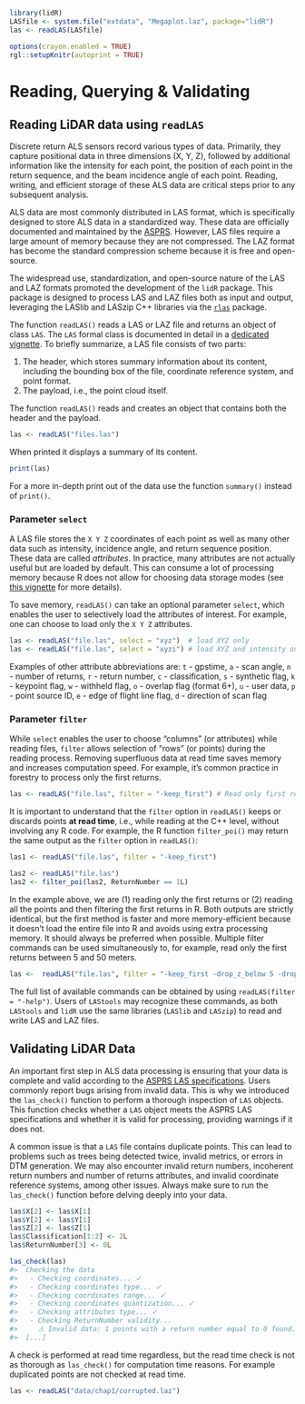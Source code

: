 ```r
library(lidR)
LASfile <- system.file("extdata", "Megaplot.laz", package="lidR")
las <- readLAS(LASfile)

options(crayon.enabled = TRUE)
rgl::setupKnitr(autoprint = TRUE)
```

# Reading, Querying & Validating {#sec-io}

## Reading LiDAR data using `readLAS` {#sec-read}

Discrete return ALS sensors record various types of data. Primarily, they capture positional data in three dimensions (X, Y, Z), followed by additional information like the intensity for each point, the position of each point in the return sequence, and the beam incidence angle of each point. Reading, writing, and efficient storage of these ALS data are critical steps prior to any subsequent analysis.

ALS data are most commonly distributed in LAS format, which is specifically designed to store ALS data in a standardized way. These data are officially documented and maintained by the [ASPRS](http://www.asprs.org/wp-content/uploads/2019/07/LAS_1_4_r15.pdf). However, LAS files require a large amount of memory because they are not compressed. The LAZ format has become the standard compression scheme because it is free and open-source.

The widespread use, standardization, and open-source nature of the LAS and LAZ formats promoted the development of the `lidR` package. This package is designed to process LAS and LAZ files both as input and output, leveraging the LASlib and LASzip C++ libraries via the [`rlas`](https://cran.r-project.org/package=rlas) package.

The function `readLAS()` reads a LAS or LAZ file and returns an object of class `LAS`. The `LAS` formal class is documented in detail in a [dedicated vignette](https://cran.r-project.org/web/packages/lidR/vignettes/lidR-LAS-class.html). To briefly summarize, a LAS file consists of two parts:

1.  The header, which stores summary information about its content, including the bounding box of the file, coordinate reference system, and point format.
2.  The payload, i.e., the point cloud itself.

The function `readLAS()` reads and creates an object that contains both the header and the payload.

``` r
las <- readLAS("files.las")
```

When printed it displays a summary of its content.

```r
print(las)
```

For a more in-depth print out of the data use the function `summary()` instead of `print()`.

### Parameter `select` {#sec-select}

A LAS file stores the `X Y Z` coordinates of each point as well as many other data such as intensity, incidence angle, and return sequence position. These data are called *attributes*. In practice, many attributes are not actually useful but are loaded by default. This can consume a lot of processing memory because R does not allow for choosing data storage modes (see [this vignette](https://cran.r-project.org/web/packages/lidR/vignettes/lidR-LAS-class.html) for more details).

To save memory, `readLAS()` can take an optional parameter `select`, which enables the user to selectively load the attributes of interest. For example, one can choose to load only the `X Y Z` attributes.

``` r
las <- readLAS("file.las", select = "xyz")  # load XYZ only
las <- readLAS("file.las", select = "xyzi") # load XYZ and intensity only
```

Examples of other attribute abbreviations are: `t` - gpstime, `a` - scan angle, `n` - number of returns, `r` - return number, `c` - classification, `s` - synthetic flag, `k` - keypoint flag, `w` - withheld flag, `o` - overlap flag (format 6+), `u` - user data, `p` - point source ID, `e` - edge of flight line flag, `d` - direction of scan flag

### Parameter `filter` {#sec-filter}

While `select` enables the user to choose "columns" (or attributes) while reading files, `filter` allows selection of "rows" (or points) during the reading process. Removing superfluous data at read time saves memory and increases computation speed. For example, it's common practice in forestry to process only the first returns.

``` r
las <- readLAS("file.las", filter = "-keep_first") # Read only first returns
```

It is important to understand that the `filter` option in `readLAS()` keeps or discards points **at read time**, i.e., while reading at the C++ level, without involving any R code. For example, the R function `filter_poi()` may return the same output as the `filter` option in `readLAS()`:

``` r
las1 <- readLAS("file.las", filter = "-keep_first")

las2 <- readLAS("file.las")
las2 <- filter_poi(las2, ReturnNumber == 1L)
```

In the example above, we are (1) reading only the first returns or (2) reading all the points and then filtering the first returns in R. Both outputs are strictly identical, but the first method is faster and more memory-efficient because it doesn't load the entire file into R and avoids using extra processing memory. It should always be preferred when possible. Multiple filter commands can be used simultaneously to, for example, read only the first returns between 5 and 50 meters.

``` r
las <-  readLAS("file.las", filter = "-keep_first -drop_z_below 5 -drop_z_above 50")
```

The full list of available commands can be obtained by using `readLAS(filter = "-help")`. Users of `LAStools` may recognize these commands, as both `LAStools` and `lidR` use the same libraries (`LASlib` and `LASzip`) to read and write LAS and LAZ files.

## Validating LiDAR Data {#sec-asprs-compliance}

An important first step in ALS data processing is ensuring that your data is complete and valid according to the [ASPRS LAS specifications](http://www.asprs.org/wp-content/uploads/2019/07/LAS_1_4_r15.pdf). Users commonly report bugs arising from invalid data. This is why we introduced the `las_check()` function to perform a thorough inspection of `LAS` objects. This function checks whether a `LAS` object meets the ASPRS LAS specifications and whether it is valid for processing, providing warnings if it does not.

A common issue is that a `LAS` file contains duplicate points. This can lead to problems such as trees being detected twice, invalid metrics, or errors in DTM generation. We may also encounter invalid return numbers, incoherent return numbers and number of returns attributes, and invalid coordinate reference systems, among other issues. Always make sure to run the `las_check()` function before delving deeply into your data.

```r
las$X[2] <- las$X[1]
las$Y[2] <- las$Y[1]
las$Z[2] <- las$Z[1]
las$Classification[1:2] <- 2L
las$ReturnNumber[3] <- 0L
```

``` r
las_check(las)
#>  Checking the data
#>   - Checking coordinates... ✓
#>   - Checking coordinates type... ✓
#>   - Checking coordinates range... ✓
#>   - Checking coordinates quantization... ✓
#>   - Checking attributes type... ✓
#>   - Checking ReturnNumber validity...
#>     ⚠ Invalid data: 1 points with a return number equal to 0 found.
#>  [...]
```

A check is performed at read time regardless, but the read time check is not as thorough as `las_check()` for computation time reasons. For example duplicated points are not checked at read time.

```r
las <- readLAS("data/chap1/corrupted.laz")
```
